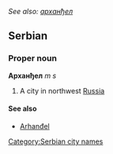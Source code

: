 ''See also: [[арханђел]]''

==Serbian==
===Proper noun===
'''Арханђел''' ''m s''
#A city in northwest [[Russia]]
====See also====
*[[Arhanđel]]
[[Category:Serbian city names]]
